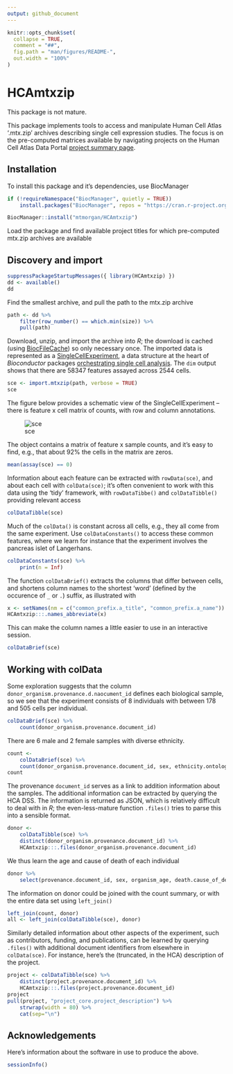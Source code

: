 ```yaml
---
output: github_document
---
```


<!-- README.md is generated from README.Rmd. Please edit that file -->

```r
knitr::opts_chunk$set(
  collapse = TRUE,
  comment = "##",
  fig.path = "man/figures/README-",
  out.width = "100%"
)
```

# HCAmtxzip

<!-- badges: start -->
<!-- badges: end -->

This package is not mature.

This package implements tools to access and manipulate Human Cell
Atlas '.mtx.zip' archives describing single cell expression
studies. The focus is on the pre-computed matrices available by
navigating projects on the Human Cell Atlas Data Portal [project
summary page][hca_projects].

[hca_projects]: https://data.humancellatlas.org/explore/projects

## Installation

To install this package and it's dependencies, use BiocManager

```r
if (!requireNamespace("BiocManager", quietly = TRUE))
    install.packages("BiocManager", repos = "https://cran.r-project.org")

BiocManager::install("mtmorgan/HCAmtxzip")
```

Load the package and find available project titles for which
pre-computed mtx.zip archives are available

## Discovery and import

```r
suppressPackageStartupMessages({ library(HCAmtxzip) })
dd <- available()
dd
```

Find the smallest archive, and pull the path to the mtx.zip archive

```r
path <- dd %>%
    filter(row_number() == which.min(size)) %>%
    pull(path)
```

Download, unzip, and import the archive into _R_; the download is
cached (using [BiocFileCache][]) so only necessary once. The imported
data is represented as a [SingleCellExperiment][], a data structure at
the heart of _Bioconductor_ packages [orchestrating single cell
analysis][osca]. The `dim` output shows that there are 58347 features
assayed across 2544 cells.

[BiocFileCache]: https://bioconductor.org/packages/BiocFileCache
[SingleCellExperiment]: https://bioconductor.org/packages/SingleCellExperiment
[osca]: https://osca.bioconductor.org

```r
sce <- import.mtxzip(path, verbose = TRUE)
sce
```

The figure below provides a schematic view of the SingleCellExperiment
-- there is feature x cell matrix of counts, with row and column
annotations.

![sce][sce_image]

[sce_image]: https://raw.githubusercontent.com/Bioconductor/SummarizedExperiment/master/vignettes/SE.svg?sanitize=true

The object contains a matrix of feature x sample counts, and it's easy
to find, e.g., that about 92\% the cells in the matrix are zeros.

```r
mean(assay(sce) == 0)
```

Information about each feature can be extracted with `rowData(sce)`,
and about each cell with `colData(sce)`; it's often convenient to work
with this data using the 'tidy' framework, with `rowDataTibbe()` and
`colDataTibble()` providing relevant access

```r
colDataTibble(sce)
```

Much of the `colData()` is constant across all cells, e.g., they all
come from the same experiment. Use `colDataConstants()` to access
these common features, where we learn for instance that the experiment
involves the pancreas islet of Langerhans.

```r
colDataConstants(sce) %>%
    print(n = Inf)
```

The function `colDataBrief()` extracts the columns that differ between
cells, and shortens column names to the shortest 'word' (defined by
the occurence of `_` or `.`) suffix, as illustrated with

```r
x <- setNames(nm = c("common_prefix.a_title", "common_prefix.a_name"))
HCAmtxzip:::.names_abbreviate(x)
```

This can make the column names a little easier to use in an
interactive session.

```r
colDataBrief(sce)
```

## Working with colData

Some exploration suggests that the column
`donor_organism.provenance.d.naocument_id` defines each biological
sample, so we see that the experiment consists of 8 individuals with
between 178 and 505 cells per individual.

```r
colDataBrief(sce) %>%
    count(donor_organism.provenance.document_id)
```

There are 6 male and 2 female samples with diverse ethnicity.

```r
count <-
    colDataBrief(sce) %>%
    count(donor_organism.provenance.document_id, sex, ethnicity.ontology_label)
count
```

The provenance `document_id` serves as a link to addition information
about the samples. The additional information can be extracted by
querying the HCA DSS. The information is returned as JSON, which is
relatively difficult to deal with in _R_; the even-less-mature
function `.files()` tries to parse this into a sensible format.

```r
donor <-
    colDataTibble(sce) %>%
    distinct(donor_organism.provenance.document_id) %>%
    HCAmtxzip:::.files(donor_organism.provenance.document_id)
```

We thus learn the age and cause of death of each individual

```r
donor %>%
    select(provenance.document_id, sex, organism_age, death.cause_of_death)
```

The information on donor could be joined with the count summary, or
with the entire data set using `left_join()`

```r
left_join(count, donor)
all <- left_join(colDataTibble(sce), donor)
```

Similarly detailed information about other aspects of the experiment,
such as contributors, funding, and publications, can be learned by
querying `.files()` with additional document identifiers from
elsewhere in `colData(sce)`. For instance, here's the (truncated, in
the HCA) description of the project.

```r
project <- colDataTibble(sce) %>%
    distinct(project.provenance.document_id) %>%
    HCAmtxzip:::.files(project.provenance.document_id)
project
pull(project, "project_core.project_description") %>%
    strwrap(width = 80) %>%
    cat(sep="\n")
```

## Acknowledgements

Here's information about the software in use to produce the above.

```r
sessionInfo()
```
